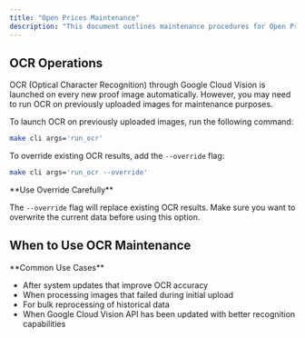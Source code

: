 ```yaml
---
title: "Open Prices Maintenance"
description: "This document outlines maintenance procedures for Open Prices, specifically how to launch OCR on previously uploaded images. It provides commands for running OCR and overriding existing results, ensuring data accuracy and completeness."
---
```



## OCR Operations

<Callout type="info">
  OCR (Optical Character Recognition) through Google Cloud Vision is launched on
  every new proof image automatically. However, you may need to run OCR on
  previously uploaded images for maintenance purposes.
</Callout>

<Steps>
<Step title="Run OCR on Previous Images">

To launch OCR on previously uploaded images, run the following command:

```bash title="Launch OCR on Previous Images"
make cli args='run_ocr'
```

</Step>
<Step title="Override Existing OCR Results">

To override existing OCR results, add the `--override` flag:

```bash title="Override Existing OCR Results"
make cli args='run_ocr --override'
```

<Callout type="warning">
**Use Override Carefully**

The `--override` flag will replace existing OCR results. Make sure you want to overwrite the current data before using this option.

</Callout>

</Step>
</Steps>

## When to Use OCR Maintenance

<Callout type="info">
**Common Use Cases**

- After system updates that improve OCR accuracy
- When processing images that failed during initial upload
- For bulk reprocessing of historical data
- When Google Cloud Vision API has been updated with better recognition capabilities

</Callout>
